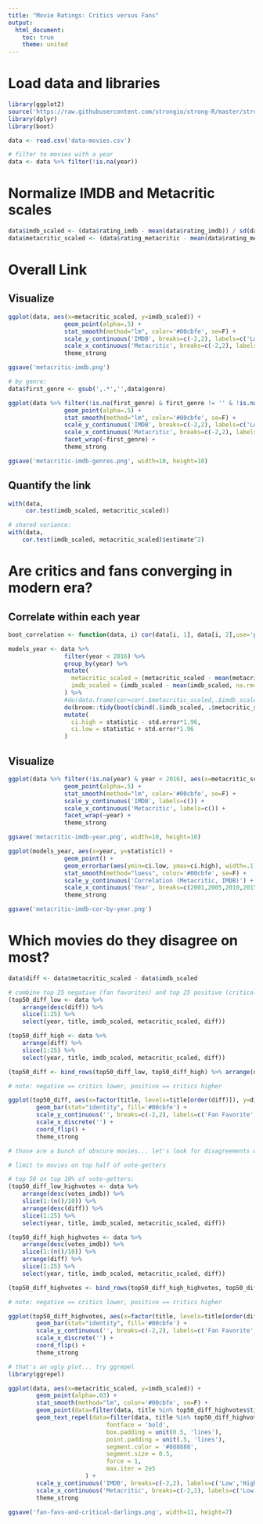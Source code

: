 ```yaml
---
title: "Movie Ratings: Critics versus Fans"
output:
  html_document:
    toc: true
    theme: united
---
```


# Load data and libraries

```r
library(ggplot2)
source('https://raw.githubusercontent.com/strongio/strong-R/master/strong-ggplot.R')
library(dplyr)
library(boot)

data <- read.csv('data-movies.csv')

# filter to movies with a year
data <- data %>% filter(!is.na(year))
```

# Normalize IMDB and Metacritic scales

```r
data$imdb_scaled <- (data$rating_imdb - mean(data$rating_imdb)) / sd(data$rating_imdb)
data$metacritic_scaled <- (data$rating_metacritic - mean(data$rating_metacritic,na.rm=T)) / sd(data$rating_metacritic,na.rm=T)
```

# Overall Link

## Visualize

```r
ggplot(data, aes(x=metacritic_scaled, y=imdb_scaled)) +
                geom_point(alpha=.5) +
                stat_smooth(method="lm", color='#00cbfe', se=F) +
                scale_y_continuous('IMDB', breaks=c(-2,2), labels=c('Low','High')) +
                scale_x_continuous('Metacritic', breaks=c(-2,2), labels=c('Low','High')) +
                theme_strong

ggsave('metacritic-imdb.png')

# by genre:
data$first_genre <- gsub(',.*','',data$genre)

ggplot(data %>% filter(!is.na(first_genre) & first_genre != '' & !is.na(metacritic_scaled)), aes(x=metacritic_scaled, y=imdb_scaled)) +
                geom_point(alpha=.5) +
                stat_smooth(method="lm", color='#00cbfe', se=F) +
                scale_y_continuous('IMDB', breaks=c(-2,2), labels=c('Low','High')) +
                scale_x_continuous('Metacritic', breaks=c(-2,2), labels=c('Low','High')) +
                facet_wrap(~first_genre) +
                theme_strong

ggsave('metacritic-imdb-genres.png', width=10, height=10)
```

## Quantify the link

```r
with(data,
     cor.test(imdb_scaled, metacritic_scaled))

# shared variance:
with(data,
    cor.test(imdb_scaled, metacritic_scaled)$estimate^2)
```

# Are critics and fans converging in modern era?

## Correlate within each year

```r
boot_correlation <- function(data, i) cor(data[i, 1], data[i, 2],use='pairwise.complete.obs')

models_year <- data %>%
                filter(year < 2016) %>%
                group_by(year) %>%
                mutate(
                  metacritic_scaled = (metacritic_scaled - mean(metacritic_scaled, na.rm=T)) / sd(metacritic_scaled, na.rm=T),
                  imdb_scaled = (imdb_scaled - mean(imdb_scaled, na.rm=T)) / sd(imdb_scaled, na.rm=T)
                ) %>%
                #do(data.frame(cor=cor(.$metacritic_scaled,.$imdb_scaled,use='pairwise.complete.obs')))
                do(broom::tidy(boot(cbind(.$imdb_scaled, .$metacritic_scaled), boot_correlation, 1000))) %>%
                mutate(
                  ci.high = statistic - std.error*1.96,
                  ci.low = statistic + std.error*1.96
                )
```

## Visualize

```r
ggplot(data %>% filter(!is.na(year) & year < 2016), aes(x=metacritic_scaled, y=imdb_scaled)) +
                geom_point(alpha=.5) +
                stat_smooth(method="lm", color='#00cbfe', se=F) +
                scale_y_continuous('IMDB', labels=c()) +
                scale_x_continuous('Metacritic', labels=c()) +
                facet_wrap(~year) +
                theme_strong

ggsave('metacritic-imdb-year.png', width=10, height=10)

ggplot(models_year, aes(x=year, y=statistic)) +
                geom_point() +
                geom_errorbar(aes(ymin=ci.low, ymax=ci.high), width=.1) +
                stat_smooth(method="loess", color='#00cbfe', se=F) +
                scale_y_continuous('Correlation (Metacritic, IMDB)') +
                scale_x_continuous('Year', breaks=c(2001,2005,2010,2015)) +
                theme_strong

ggsave('metacritic-imdb-cor-by-year.png')
```

# Which movies do they disagree on most?

```r
data$diff <- data$metacritic_scaled - data$imdb_scaled

# combine top 25 negative (fan favorites) and top 25 positive (critical darlings):
(top50_diff_low <- data %>%
    arrange(desc(diff)) %>%
    slice(1:25) %>%
    select(year, title, imdb_scaled, metacritic_scaled, diff))

(top50_diff_high <- data %>%
    arrange(diff) %>%
    slice(1:25) %>%
    select(year, title, imdb_scaled, metacritic_scaled, diff))

(top50_diff <- bind_rows(top50_diff_low, top50_diff_high) %>% arrange(diff))

# note: negative == critics lower, positive == critics higher

ggplot(top50_diff, aes(x=factor(title, levels=title[order(diff)]), y=diff)) +
        geom_bar(stat="identity", fill='#00cbfe') +
        scale_y_continuous('', breaks=c(-2,2), labels=c('Fan Favorite','Critical Darling')) +
        scale_x_discrete('') +
        coord_flip() +
        theme_strong

# those are a bunch of obscure movies... let's look for disagreements with movies with lots of votes

# limit to movies on top half of vote-getters

# top 50 on top 10% of vote-getters:
(top50_diff_low_highvotes <- data %>%
    arrange(desc(votes_imdb)) %>%
    slice(1:(n()/10)) %>%
    arrange(desc(diff)) %>%
    slice(1:25) %>%
    select(year, title, imdb_scaled, metacritic_scaled, diff))

(top50_diff_high_highvotes <- data %>%
    arrange(desc(votes_imdb)) %>%
    slice(1:(n()/10)) %>%
    arrange(diff) %>%
    slice(1:25) %>%
    select(year, title, imdb_scaled, metacritic_scaled, diff))

(top50_diff_highvotes <- bind_rows(top50_diff_high_highvotes, top50_diff_low_highvotes) %>% arrange(diff))

# note: negative == critics lower, positive == critics higher

ggplot(top50_diff_highvotes, aes(x=factor(title, levels=title[order(diff)]), y=diff)) +
        geom_bar(stat="identity", fill='#00cbfe') +
        scale_y_continuous('', breaks=c(-2,2), labels=c('Fan Favorite','Critical Darling')) +
        scale_x_discrete('') +
        coord_flip() +
        theme_strong

# that's an ugly plot... try ggrepel
library(ggrepel)

ggplot(data, aes(x=metacritic_scaled, y=imdb_scaled)) +
        geom_point(alpha=.03) +
        stat_smooth(method="lm", color='#00cbfe', se=F) +  
        geom_point(data=filter(data, title %in% top50_diff_highvotes$title), alpha=1) +
        geom_text_repel(data=filter(data, title %in% top50_diff_highvotes$title), aes(label=title),
                            fontface = 'bold',
                            box.padding = unit(0.5, 'lines'),
                            point.padding = unit(.5, 'lines'),
                            segment.color = '#888888',
                            segment.size = 0.5,
                            force = 1,
                            max.iter = 2e5
                      ) +
        scale_y_continuous('IMDB', breaks=c(-2,2), labels=c('Low','High')) +
        scale_x_continuous('Metacritic', breaks=c(-2,2), labels=c('Low','High')) +
        theme_strong

ggsave('fan-favs-and-critical-darlings.png', width=11, height=7)
```


